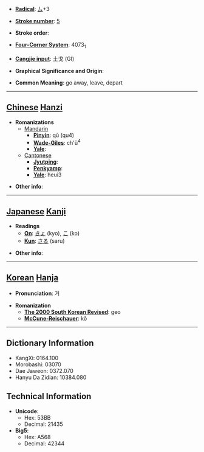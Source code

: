 * '''[[Wiktionary:Chinese radical index| Radical]]''': [[Wiktionary:Chinese radical index 厶|厶]]+3

* '''[[Wiktionary:Chinese total strokes index|Stroke number]]''': [[Wiktionary:Chinese total strokes index 5|5]]

* '''Stroke order''': 

* '''[[Wiktionary:Chinese four corner index|Four-Corner System]]''': 4073<sub>1</sub>

* '''[[Wiktionary:Chinese Cangjie index|Cangjie input]]''': 土戈 (GI)

* '''Graphical Significance and Origin''': 

* '''Common Meaning''': go away, leave, depart

----

== [[Chinese]] [[Hanzi]] ==

* '''Romanizations'''
** [[Mandarin]]
*** '''[[Pinyin]]''': qù (qu4)
*** '''[[Wade-Giles]]''': ch'ü<sup>4</sup>
*** '''[[Yale]]''': 
**[[Cantonese]]
***'''[[Jyutping]]''':
***'''[[Penkyamp]]''': 
***'''[[Yale]]''': heui3

* '''Other info''': 

----

== [[Japanese]] [[Kanji]] ==

* '''Readings'''
** '''[[On]]''': [[きょ]] (kyo), [[こ]] (ko)
** '''[[Kun]]''': [[さる]] (saru)

* '''Other info''':  

----

== [[Korean]] [[Hanja]] ==

* '''Pronunciation''': 거

* '''Romanization'''
** '''[[The 2000 South Korean Revised Romanization|The 2000 South Korean Revised]]''': geo
** '''[[McCune-Reischauer]]''': kŏ

----

== Dictionary Information ==

* KangXi: 0164.100
* Morobashi: 03070
* Dae Jaweon: 0372.070
* Hanyu Da Zidian: 10384.080

== Technical Information ==

* '''Unicode''':
** Hex: 53BB
** Decimal: 21435
* '''Big5''':
** Hex: A568
** Decimal: 42344